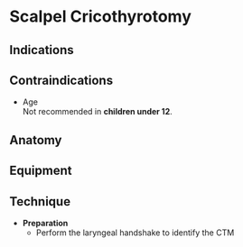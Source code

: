 # Scalpel Cricothyrotomy



## Indications


## Contraindications

* Age  
Not recommended in **children under 12**.


## Anatomy


## Equipment



## Technique

* **Preparation**
	* Perform the laryngeal handshake to identify the CTM